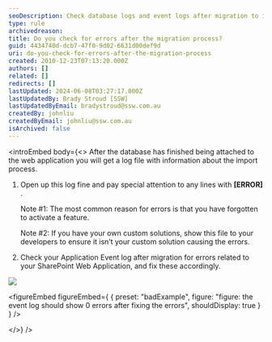 ```yaml
---
seoDescription: Check database logs and event logs after migration to identify errors and fix them promptly.
type: rule
archivedreason:
title: Do you check for errors after the migration process?
guid: 4434740d-dcb7-47f0-9d02-6631d00def9d
uri: do-you-check-for-errors-after-the-migration-process
created: 2010-12-23T07:13:20.000Z
authors: []
related: []
redirects: []
lastUpdated: 2024-06-08T03:27:17.000Z
lastUpdatedBy: Brady Stroud [SSW]
lastUpdatedByEmail: bradystroud@ssw.com.au
createdBy: johnliu
createdByEmail: johnliu@ssw.com.au
isArchived: false
---
```


<introEmbed
  body={<>
After the database has finished being attached to the web application you will get a log file with information about the import process.

1. Open up this log fine and pay special attention to any lines with **[ERROR]** .

   Note #1: The most common reason for errors is that you have forgotten to activate a feature.

   Note #2: If you have your own custom solutions, show this file to your developers to ensure it isn’t your custom solution causing the errors.

2. Check your Application Event log after migration for errors related to your SharePoint Web Application, and fix these accordingly.

![](/uploads/rules/do-you-check-for-errors-after-the-migration-process/FixEventLogs.png)

<figureEmbed figureEmbed={ {
  preset: "badExample",
  figure: "figure: the event log should show 0 errors after fixing the errors",
  shouldDisplay: true
} } />

  </>}
/>
